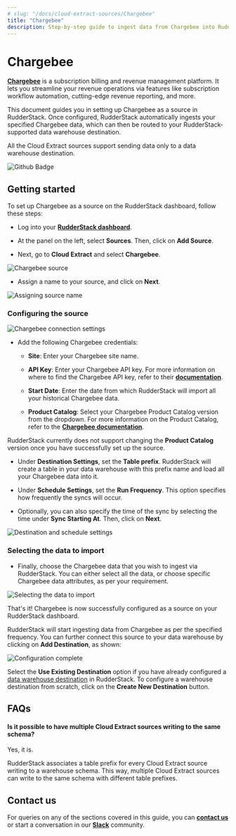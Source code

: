 ```yaml
---
# slug: "/docs/cloud-extract-sources/Chargebee"
title: "Chargebee"
description: Step-by-step guide to ingest data from Chargebee into RudderStack.
---
```


# Chargebee

[**Chargebee**](https://www.Chargebee.com/) is a subscription billing and revenue management platform. It lets you streamline your revenue operations via features like subscription workflow automation, cutting-edge revenue reporting, and more. 

This document guides you in setting up Chargebee as a source in RudderStack. Once configured, RudderStack automatically ingests your specified Chargebee data, which can then be routed to your RudderStack-supported data warehouse destination.

<div class="warningBlock">

All the Cloud Extract sources support sending data only to a data warehouse destination.
</div>

<img src="https://img.shields.io/badge/stability-beta-blueviolet?style=for-the-badge&logo=github" alt="Github Badge" class="githubBadge" />

## Getting started

To set up Chargebee as a source on the RudderStack dashboard, follow these steps:

- Log into your [**RudderStack dashboard**](https://app.rudderstack.com/).

- At the panel on the left, select **Sources**. Then, click on **Add Source**.

- Next, go to **Cloud Extract** and select **Chargebee**.

<img src="../assets/cloud-extract-sources/chargebee-1.png" alt="Chargebee source" />

- Assign a name to your source, and click on **Next**.

<img src="../assets/cloud-extract-sources/chargebee-2.png" alt="Assigning source name" />

### Configuring the source

<img src="../assets/cloud-extract-sources/chargebee-3.png" alt="Chargebee connection settings" />

- Add the following Chargebee credentials:

   -  **Site**: Enter your Chargebee site name.

   - **API Key**: Enter your Chargebee API key. For more information on where to find the Chargebee API key, refer to their [**documentation**](https://www.chargebee.com/docs/2.0/api_keys.html).

   - **Start Date**: Enter the date from which RudderStack will import all your historical Chargebee data.

   - **Product Catalog**: Select your Chargebee Product Catalog version from the dropdown. For more information on the Product Catalog, refer to the [**Chargebee documentation**](https://www.chargebee.com/docs/2.0/product-catalog.html).

<div class="warningBlock">

RudderStack currently does not support changing the <strong>Product Catalog</strong> version once you have successfully set up the source.
</div>

- Under **Destination Settings**, set the **Table prefix**. RudderStack will create a table in your data warehouse with this prefix name and load all your Chargebee data into it.

- Under **Schedule Settings**, set the **Run Frequency**. This option specifies how frequently the syncs will occur.

- Optionally, you can also specify the time of the sync by selecting the time under **Sync Starting At**. Then, click on **Next**.

<img src="../assets/cloud-extract-sources/chargebee-4.png" alt="Destination and schedule settings" />

### Selecting the data to import

- Finally, choose the Chargebee data that you wish to ingest via RudderStack. You can either select all the data, or choose specific Chargebee data attributes, as per your requirement.

<img src="../assets/cloud-extract-sources/chargebee-5.png" alt="Selecting the data to import" />

That's it! Chargebee is now successfully configured as a source on your RudderStack dashboard.

RudderStack will start ingesting data from Chargebee as per the specified frequency. You can further connect this source to your data warehouse by clicking on **Add Destination**, as shown:

<img src="../assets/cloud-extract-sources/chargebee-6.png" alt="Configuration complete" />

<div class="successBlock">

  Select the <strong>Use Existing Destination</strong> option if you have already configured a <a href="https://rudderstack.com/docs/data-warehouse-integrations/">data warehouse destination</a> in RudderStack. To configure a warehouse destination from scratch, click on the <strong>Create New Destination</strong> button.
</div>

## FAQs

#### Is it possible to have multiple Cloud Extract sources writing to the same schema?

Yes, it is.

RudderStack associates a table prefix for every Cloud Extract source writing to a warehouse schema. This way, multiple Cloud Extract sources can write to the same schema with different table prefixes.

## Contact us

For queries on any of the sections covered in this guide, you can [**contact us**](mailto:%20docs@rudderstack.com) or start a conversation in our [**Slack**](https://rudderstack.com/join-rudderstack-slack-community) community.
